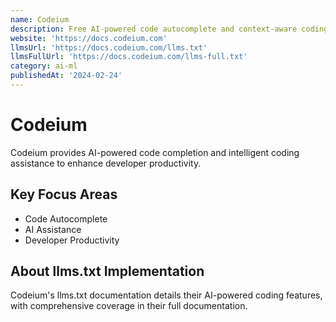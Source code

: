 ```yaml
---
name: Codeium
description: Free AI-powered code autocomplete and context-aware coding assistant
website: 'https://docs.codeium.com'
llmsUrl: 'https://docs.codeium.com/llms.txt'
llmsFullUrl: 'https://docs.codeium.com/llms-full.txt'
category: ai-ml
publishedAt: '2024-02-24'
---
```


# Codeium

Codeium provides AI-powered code completion and intelligent coding assistance to enhance developer productivity.

## Key Focus Areas

- Code Autocomplete
- AI Assistance
- Developer Productivity

## About llms.txt Implementation

Codeium's llms.txt documentation details their AI-powered coding features, with comprehensive coverage in their full documentation.
